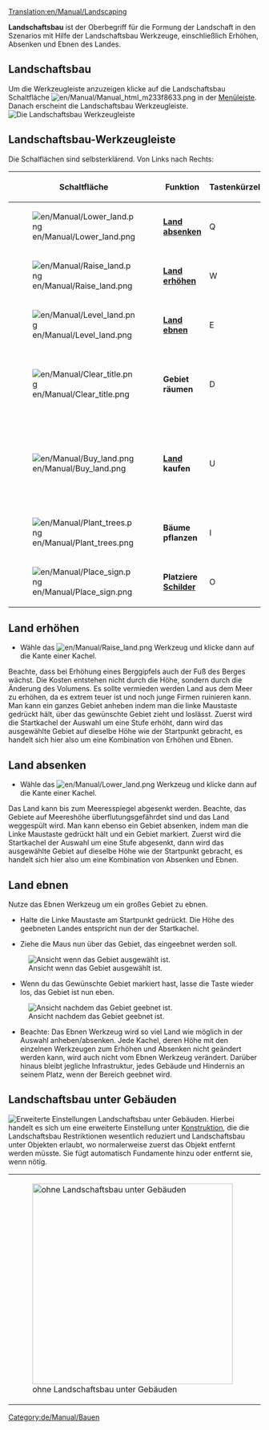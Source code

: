 [[Translation:en/Manual/Landscaping]]
{{de/Übersetzung|en/Manual/Landscaping|100}}
{{de/Manual/Tutorial/Tutorial}}{{de/Manual/Inhaltsverzeichnis}}

'''Landschaftsbau''' ist der Oberbegriff für die Formung der Landschaft in den Szenarios mit Hilfe der Landschaftsbau Werkzeuge, einschließlich Erhöhen, Absenken und Ebnen des Landes.

==Landschaftsbau==
Um die Werkzeugleiste anzuzeigen klicke auf die Landschaftsbau Schaltfläche [[File:en/Manual/Manual html m233f8633.png]] in der [[de/Manual/Spieloberfläche|Menüleiste]]. Danach erscheint die Landschaftsbau Werkzeugleiste.
[[File:en/Manual/Landscaping toolbar.png|none|frame|Die Landschaftsbau Werkzeugleiste]]

==Landschaftsbau-Werkzeugleiste==

Die Schalflächen sind selbsterklärend. Von Links nach Rechts:

{| {{en/Wikitable}}
|- style="background:#efefef"
!width='46'|Schaltfläche
!width='160'|Funktion
!Tastenkürzel
!Beschreibung
|-
|[[File:en/Manual/Lower land.png]]
|'''[[#land-absenken|Land absenken]]'''
|Q
|
|-
|[[File:en/Manual/Raise land.png]]
|'''[[#land-erhohen|Land erhöhen]]'''
|W
|
|-
|[[File:en/Manual/Level land.png]]
|'''[[#land-ebnen|Land ebnen]]'''
|E
|
|-
|[[File:en/Manual/Clear title.png]]
|'''Gebiet räumen'''
|D
|Räumt ein Feld vollständig. Nicht auf jedes Feld anwendbar. 
|-
|[[File:en/Manual/Buy land.png]]
|'''[[de/Land|Land]] kaufen'''
|U
|Reserviert das Land, verhindert Bebauung durch Städte oder Gegenspieler.
|-
|[[File:en/Manual/Plant trees.png]]
|'''Bäume pflanzen'''
|I
|Öffnet das Menü zum Bäumepflanzen.
|-
|[[File:en/Manual/Place sign.png]]
|'''Platziere [[de/Schild|Schilder]]'''
|O
|
|}

==Land erhöhen==
* Wähle das [[File:en/Manual/Raise land.png]] Werkzeug und klicke dann auf die Kante einer Kachel.
Beachte, dass bei Erhöhung eines Berggipfels auch der Fuß des Berges wächst. Die Kosten entstehen nicht durch die Höhe, sondern durch die Änderung des Volumens. Es sollte vermieden werden Land aus dem Meer zu erhöhen, da es extrem teuer ist und noch junge Firmen ruinieren kann.
Man kann ein ganzes Gebiet anheben indem man die linke Maustaste gedrückt hält, über das gewünschte Gebiet zieht und loslässt. Zuerst wird die Startkachel der Auswahl um eine Stufe erhöht, dann wird das ausgewählte Gebiet auf dieselbe Höhe wie der Startpunkt gebracht, es handelt sich hier also um eine Kombination von Erhöhen und Ebnen.

==Land absenken==
* Wähle das [[File:en/Manual/Lower land.png]] Werkzeug und klicke dann auf die Kante einer Kachel.
Das Land kann bis zum Meeresspiegel abgesenkt werden. Beachte, das Gebiete auf Meereshöhe überflutungsgefährdet sind und das Land weggespült wird.
Man kann ebenso ein Gebiet absenken, indem man die Linke Maustaste gedrückt hält und ein Gebiet markiert. Zuerst wird die Startkachel der Auswahl um eine Stufe abgesenkt, dann wird das ausgewählte Gebiet auf dieselbe Höhe wie der Startpunkt gebracht, es handelt sich hier also um eine Kombination von Absenken und Ebnen.

==Land ebnen==
Nutze das Ebnen Werkzeug um ein großes Gebiet zu ebnen.

* Halte die Linke Maustaste am Startpunkt gedrückt. Die Höhe des geebneten Landes entspricht nun der der Startkachel.

* Ziehe die Maus nun über das Gebiet, das eingeebnet werden soll.
[[File:en/Manual/Level land before.png|center|frame|Ansicht wenn das Gebiet ausgewählt ist.]]

*Wenn du das Gewünschte Gebiet markiert hast, lasse die Taste wieder los, das Gebiet ist nun eben.
[[File:en/Manual/Level land after.png|center|frame|Ansicht nachdem das Gebiet geebnet ist.]]

*Beachte: Das Ebnen Werkzeug wird so viel Land wie möglich in der Auswahl anheben/absenken. Jede Kachel, deren Höhe mit den einzelnen Werkzeugen zum Erhöhen und Absenken nicht geändert werden kann, wird auch nicht vom Ebnen Werkzeug verändert. Darüber hinaus bleibt jegliche Infrastruktur, jedes Gebäude und Hindernis an seinem Platz, wenn der Bereich geebnet wird.

==Landschaftsbau unter Gebäuden==
[[File:en/Manual/Autoslope.png|right|frame|Erweiterte Einstellungen ''Landschaftsbau unter Gebäuden''.]]
Hierbei handelt es sich um eine erweiterte Einstellung unter [[de/Konstruktion|Konstruktion]], die die Landschaftsbau Restriktionen wesentlich reduziert und Landschaftsbau unter Objekten erlaubt, wo normalerweise zuerst das Objekt entfernt werden müsste. Sie fügt automatisch Fundamente hinzu oder entfernt sie, wenn nötig.
{|
|[[File:en/Manual/Terraformoff.png|none|thumb|400px|ohne Landschaftsbau unter Gebäuden]]
|[[File:en/Manual/Terraformon.png|none|thumb|400px|mit Landschaftsbau unter Gebäuden]]
|}

{{en/Feature|0.6}}
[[Category:de/Manual/Bauen]]
